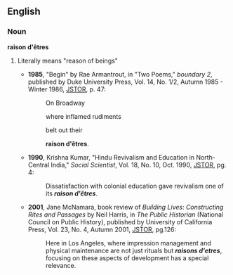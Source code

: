 ==English==

===Noun===
'''raison d'êtres'''
# {{plural of|raison d'être}} Literally means "reason of beings"
#*'''1985''', "Begin" by Rae Armantrout, in "Two Poems," ''boundary 2'', published by Duke University Press, Vol. 14, No. 1/2, Autumn 1985 - Winter 1986, [http://links.jstor.org/sici?sici=0190-3659%28198523%2F198624%2914%3A1%2F2%3C47%3AB%3E2.0.CO%3B2-P JSTOR], p. 47:
#*:On Broadway <p> where inflamed rudiments <p> belt out their <p> '''raison d'êtres'''.
#*'''1990''', Krishna Kumar, "Hindu Revivalism and Education in North-Central India," ''Social Scientist'', Vol. 18, No. 10, Oct. 1990, [http://links.jstor.org/sici?sici=0970-0293%28199010%2918%3A10%3C4%3AHRAEIN%3E2.0.CO%3B2-Y JSTOR], pg. 4: 
#*:Dissatisfaction with colonial education gave revivalism one of its '''''raison d'êtres'''''.
#*'''2001''', Jane McNamara, book review of ''Building Lives: Constructing Rites and Passages'' by Neil Harris, in ''The Public Historian'' (National Council on Public History), published by University of California Press, Vol. 23, No. 4, Autumn 2001, [http://links.jstor.org/sici?sici=0272-3433%28200123%2923%3A4%3C125%3ABLCRAP%3E2.0.CO%3B2-P JSTOR], pg.126:
#*:Here in Los Angeles, where impression management and physical maintenance are not just rituals but '''''raisons d'etres''''', focusing on these aspects of development has a special relevance.
